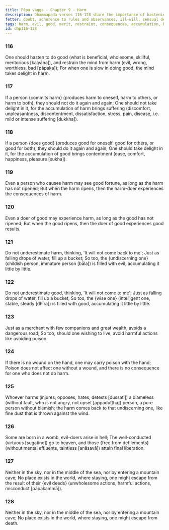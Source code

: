 ```yaml
---
title: Pāpa vagga - Chapter 9 - Harm
description: Dhammapada verses 116-128 share the importance of hastening to do good, restraining the mind from harm, the consequences of harm and good, the accumulation of evil and good, the importance of avoiding harmful actions, the consequences of harming a blameless person, the results of evil and good, and the inevitability of death.
fetter: doubt, adherence to rules and observances, ill-will, sensual desire, conceit, personal existence, ignorance
tags: harm, evil, good, merit, restraint, consequences, accumulation, blameless, death, suffering, contentment, dhp
id: dhp116-128
---
```


### 116

One should hasten to do good (what is beneficial, wholesome, skillful, meritorious [kalyāṇa]),
and restrain the mind from harm (evil, wrong, worthless, bad [pāpaka]);
For when one is slow in doing good,
the mind takes delight in harm.

### 117

If a person \{commits harm} (produces harm to oneself, harm to others, or harm to both),
they should not do it again and again;
One should not take delight in it,
for the accumulation of harm brings suffering (discomfort, unpleasantness, discontentment, dissatisfaction, stress, pain, disease, i.e. mild or intense suffering [dukkha]).

### 118

If a person \{does good} (produces good for oneself, good for others, or good for both),
they should do it again and again;
One should take delight in it,
for the accumulation of good brings contentment (ease, comfort, happiness, pleasure [sukha]).

### 119

Even a person who causes harm may see good fortune,
as long as the harm has not ripened;
But when the harm ripens,
then the harm-doer experiences the consequences of harm.

### 120

Even a doer of good may experience harm,
as long as the good has not ripened;
But when the good ripens,
then the doer of good experiences good results.

### 121

Do not underestimate harm,
thinking, 'It will not come back to me';
Just as falling drops of water,
fill up a bucket;
So too, the \{undiscerning one} (childish person, immature person [bāla]) is filled with evil,
accumulating it little by little.

### 122

Do not underestimate good,
thinking, 'It will not come to me';
Just as falling drops of water,
fill up a bucket;
So too, the \{wise one} (intelligent one, stable, steady [dhīra]) is filled with good,
accumulating it little by little.

### 123

Just as a merchant with few companions and great wealth,
avoids a dangerous road;
So too, should one wishing to live,
avoid harmful actions like avoiding poison.

### 124

If there is no wound on the hand,
one may carry poison with the hand;
Poison does not affect one without a wound,
and there is no consequence for one who does not do harm.

### 125

Whoever harms (injures, opposes, hates, detests [dussati]) a blameless (without fault, who is not angry, not upset [appaduṭṭha]) person,
a pure person without blemish;
the harm comes back to that undiscerning one,
like fine dust that is thrown against the wind.

### 126

Some are born in a womb,
evil-doers arise in hell;
The well-conducted (virtuous [sugatino]) go to heaven,
and those \{free from defilements} (without mental effluents, taintless [anāsavā]) attain final liberation.

### 127

Neither in the sky, nor in the middle of the sea,
nor by entering a mountain cave;
No place exists in the world,
where staying, one might escape from the result of their \{evil deeds} (unwholesome actions, harmful actions, misconduct [pāpakammā]).

### 128

Neither in the sky, nor in the middle of the sea,
nor by entering a mountain cave;
No place exists in the world,
where staying, one might escape from death.